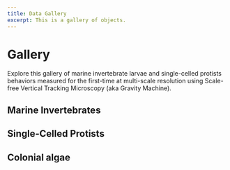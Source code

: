 ```yaml
---
title: Data Gallery
excerpt: This is a gallery of objects.
---
```


<Container pb="100px">

# Gallery

Explore this gallery of marine invertebrate larvae and single-celled protists behaviors measured for the first-time at multi-scale resolution using Scale-free Vertical Tracking Microscopy (aka Gravity Machine). 

## Marine Invertebrates

<Grid col="1|2|3" gap="4|6|8" mt="1|2|3">
  <Block
    src="gallery/card"
    href="/gallery/crepidula-spp"
    image="gallery/Marine Invertebrates/snail.png"
    name="Crepidula spp."
  />
  <Block
    src="gallery/card"
    href="/gallery/owenia-spp"
    image="gallery/Marine Invertebrates/polychaete.png"
    name="Owenia spp."
  />
  <Block
    src="gallery/card"
    href="/gallery/s-californicum"
    image="gallery/Marine Invertebrates/acornworm.png"
    name="Schizocardium califoricum"
  />
  <Block
    src="gallery/card"
    href="/gallery/p-miniata"
    image="gallery/Marine Invertebrates/starfish.png"
    name="Patiria miniata"
  />
  <Block
    src="gallery/card"
    href="/gallery/o-spiculata"
    image="gallery/Marine Invertebrates/brittlestar.png"
    name="Ophiothrix spiculata"
  />
  <Block
    src="gallery/card"
    href="/gallery/d-excentricus"
    image="gallery/Marine Invertebrates/dendraster.png"
    name="Dendraster excentricus"
  />
  <Block
    src="gallery/card"
    href="/gallery/p-parvimensis"
    image="gallery/Marine Invertebrates/seacucumber.png"
    name="Parastichopus parvimensis"
  />
  <Block
    src="gallery/card"
    href="/gallery/s-purpuratus"
    image="gallery/Marine Invertebrates/seaurchin.png"
    name="Strongylocentrotus purpuratus"
  />

</Grid>

## Single-Celled Protists

<Grid col="1|2|3" gap="4|6|8" mt="4|6|8">
  <Block
    src="gallery/card"
    href="/gallery/a-sanguinea"
    image="gallery/SingleCells/a-sanguinea.png"
    name="Akashiwo sanguinea"
  />
  <Block
    src="gallery/card"
    href="/gallery/ceratium"
    image="gallery/SingleCells/ceratium-sp.png"
    name="Ceratium sp."
  />
  <Block
    src="gallery/card"
    href="/gallery/s-coeruleus"
    image="gallery/SingleCells/s-coeruleus.png"
    name="Stentor coeruleus"
  />
  <Block
    src="gallery/card"
    href="/gallery/e-gracilis"
    image="gallery/SingleCells/e-gracilis.png"
    name="Euglena gracilis"
  />
</Grid>

## Colonial algae

<Grid col="1|2|3" gap="4|6|8" mt="4|6|8">
  <Block
    src="gallery/card"
    href="/gallery/v-aureus"
    image="gallery/v-aureus.png"
    name="Volvox aureus"
  />
  
</Grid>


</Container>
